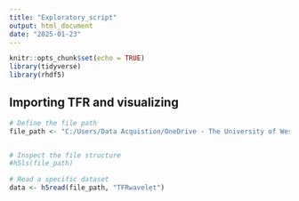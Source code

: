 ```yaml
---
title: "Exploratory_script"
output: html_document
date: "2025-01-23"
---
```


```r
knitr::opts_chunk$set(echo = TRUE)
library(tidyverse)
library(rhdf5)

```

## Importing TFR and visualizing

```r
# Define the file path
file_path <- "C:/Users/Data Acquistion/OneDrive - The University of Western Ontario/PhD_Projects/Phase_reset/Results/TFR/Celestine/20190508/TFR_wavelet.mat"


# Inspect the file structure
#h5ls(file_path)

# Read a specific dataset
data <- h5read(file_path, "TFRwavelet")
```

